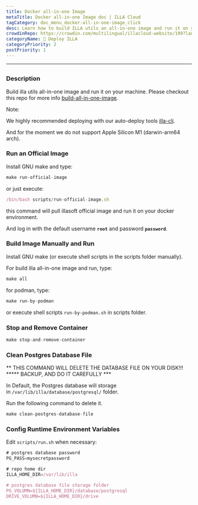 ```yaml
---
title: Docker all-in-one Image
metaTitle: Docker all-in-one Image doc | ILLA Cloud 
tagCategory: doc_menu_docker-all-in-one-image_click
desc: Learn how to build ILLA utils an all-in-one image and run it on your machine.
crowdinRepo: https://crowdin.com/multilingual/illacloud-website/199?languages=en&filter=basic&value=0
categoryName: 👷 Deploy ILLA
categoryPriority: 2
postPriority: 1
---
```

---

## <h2 hidden>Docker all-in-one Image</h2>

### Description

Build illa utils all-in-one image and run it on your machine. Please checkout this repo for more info [build-all-in-one-image](https://github.com/illacloud/build-all-in-one-image).

Note:

We highly recommended deploying with our auto-deploy tools [illa-cli](https://github.com/illacloud/illa).

And for the moment we do not support Apple Silicon M1 (darwin-arm64 arch).

### Run an Official Image

Install GNU make and type:

```jsx
make run-official-image
```

or just execute:

```jsx
/bin/bash scripts/run-official-image.sh
```

this command will pull illasoft official image and run it on your docker environment.

And log in with the default username **`root`** and password **`password`**.

### Build Image Manually and Run

Install GNU make (or execute shell scripts in the scripts folder manually).

For build illa all-in-one image and run, type:

```jsx
make all
```

for podman, type:

```jsx
make run-by-podman
```

or execute shell scripts `run-by-podman.sh` in scripts folder.

### Stop and Remove Container

```jsx
make stop-and-remove-container
```

### Clean Postgres Database File

** THIS COMMAND WILL DELETE THE DATABASE FILE ON YOUR DISK!!! ***** BACKUP, AND DO IT CAREFULLY ***

In Default, the Postgres database will storage in `/var/lib/illa/database/postgresql/` folder.

Run the following command to delete it.

```jsx
make clean-postgres-database-file
```

### Config Runtime Environment Variables

Edit `scripts/run.sh` when necessary:

```jsx
# postgres database password
PG_PASS=mysecretpassword

# repo home dir
ILLA_HOME_DIR=/var/lib/illa

# postgres database file storage folder
PG_VOLUMN=${ILLA_HOME_DIR}/database/postgresql
DRIVE_VOLUMN=${ILLA_HOME_DIR}/drive
```
